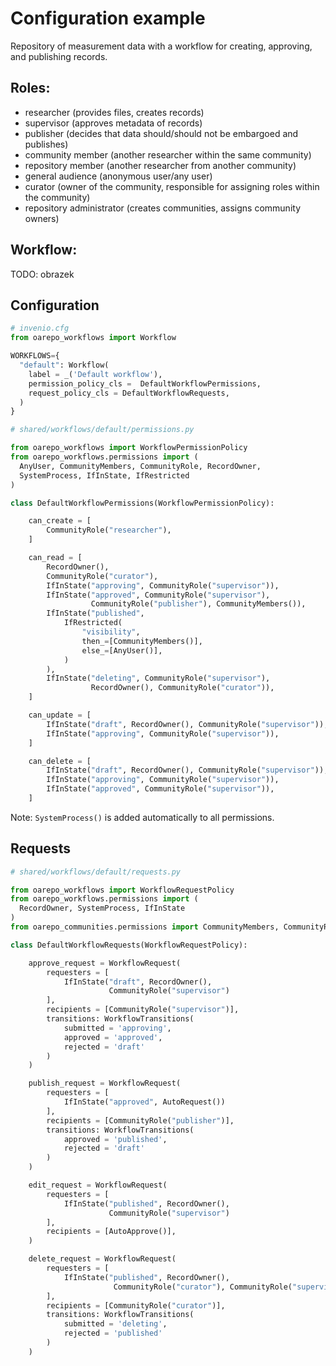 # Configuration example

Repository of measurement data with a workflow for creating, approving, and publishing records.

## Roles:
  * researcher (provides files, creates records)
  * supervisor (approves metadata of records)
  * publisher (decides that data should/should not be embargoed and publishes)
  * community member (another researcher within the same community)
  * repository member (another researcher from another community)
  * general audience (anonymous user/any user)
  * curator (owner of the community, responsible for assigning roles within the community)
  * repository administrator (creates communities, assigns community owners)

## Workflow:
TODO: obrazek

## Configuration

```python
# invenio.cfg
from oarepo_workflows import Workflow

WORKFLOWS={
  "default": Workflow(
    label = _('Default workflow'),
    permission_policy_cls =  DefaultWorkflowPermissions,
    request_policy_cls = DefaultWorkflowRequests,
  )
}
```

```python
# shared/workflows/default/permissions.py

from oarepo_workflows import WorkflowPermissionPolicy
from oarepo_workflows.permissions import (
  AnyUser, CommunityMembers, CommunityRole, RecordOwner,
  SystemProcess, IfInState, IfRestricted
)

class DefaultWorkflowPermissions(WorkflowPermissionPolicy):

    can_create = [
        CommunityRole("researcher"),
    ]

    can_read = [
        RecordOwner(),
        CommunityRole("curator"),
        IfInState("approving", CommunityRole("supervisor")),
        IfInState("approved", CommunityRole("supervisor"),
                  CommunityRole("publisher"), CommunityMembers()),
        IfInState("published",
            IfRestricted(
                "visibility",
                then_=[CommunityMembers()],
                else_=[AnyUser()],
            )
        ),
        IfInState("deleting", CommunityRole("supervisor"),
                  RecordOwner(), CommunityRole("curator")),
    ]

    can_update = [
        IfInState("draft", RecordOwner(), CommunityRole("supervisor")),
        IfInState("approving", CommunityRole("supervisor")),
    ]

    can_delete = [
        IfInState("draft", RecordOwner(), CommunityRole("supervisor")),
        IfInState("approving", CommunityRole("supervisor")),
        IfInState("approved", CommunityRole("supervisor")),
    ]
```

Note: `SystemProcess()` is added automatically to all permissions.

## Requests

```python
# shared/workflows/default/requests.py

from oarepo_workflows import WorkflowRequestPolicy
from oarepo_workflows.permissions import (
  RecordOwner, SystemProcess, IfInState
)
from oarepo_communities.permissions import CommunityMembers, CommunityRole

class DefaultWorkflowRequests(WorkflowRequestPolicy):

    approve_request = WorkflowRequest(
        requesters = [
            IfInState("draft", RecordOwner(),
                      CommunityRole("supervisor")
        ],
        recipients = [CommunityRole("supervisor")],
        transitions: WorkflowTransitions(
            submitted = 'approving',
            approved = 'approved',
            rejected = 'draft'
        )
    )

    publish_request = WorkflowRequest(
        requesters = [
            IfInState("approved", AutoRequest())
        ],
        recipients = [CommunityRole("publisher")],
        transitions: WorkflowTransitions(
            approved = 'published',
            rejected = 'draft'
        )
    )

    edit_request = WorkflowRequest(
        requesters = [
            IfInState("published", RecordOwner(),
                      CommunityRole("supervisor")
        ],
        recipients = [AutoApprove()],
    )

    delete_request = WorkflowRequest(
        requesters = [
            IfInState("published", RecordOwner(),
                       CommunityRole("curator"), CommunityRole("supervisor")
        ],
        recipients = [CommunityRole("curator")],
        transitions: WorkflowTransitions(
            submitted = 'deleting',
            rejected = 'published'
        )
    )
```